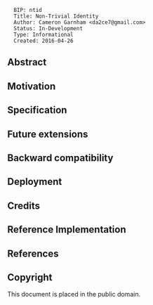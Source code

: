<pre>
  BIP: ntid
  Title: Non-Trivial Identity
  Author: Cameron Garnham <da2ce7@gmail.com>
  Status: In-Development
  Type: Informational
  Created: 2016-04-26
</pre>

==Abstract==

==Motivation==

==Specification==

== Future extensions ==

== Backward compatibility ==

== Deployment ==

== Credits ==

== Reference Implementation ==

== References ==

== Copyright ==

This document is placed in the public domain.

